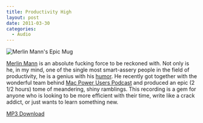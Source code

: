 ```yaml
---
title: Productivity High
layout: post
date: 2011-03-30
categories:
  - Audio
---
```


![Merlin Mann's Epic Mug][1]

[Merlin Mann][2] is an absolute fucking
force to be reckoned with. Not only is he, in my mind, one of the single most
smart-assery people in the field of productivity, he is a genius with his
[humor][3]. He recently got together
with the wonderful team behind
[Mac Power Users Podcast][4] and produced an epic (2 1/2 hours) tome of meandering,
shiny ramblings. This recording is a gem for anyone who is looking to be more
efficient with their time, write like a crack addict, or just wants to learn
something new.

[MP3 Download][5]

[1]: http://c522735.r35.cf2.rackcdn.com/merlin-mann.jpeg
[2]: http://www.merlinmann.com/
[3]: http://twitter.com/hotdogsladies
[4]: http://macpowerusers.com/2011/03/mpu-046-workflows-with-merlin-mann-ii/
[5]: http://www.relay.fm/mpu/46
